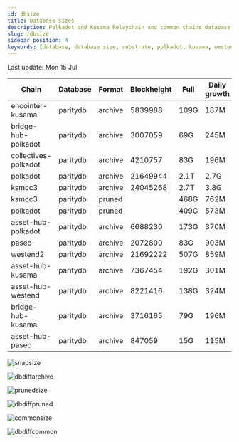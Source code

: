 ```yaml
---
id: dbsize
title: Database sizes
description: Polkadot and Kusama Relaychain and common chains database sizes
slug: /dbsize
sidebar_position: 4
keywords: [database, database size, substrate, polkadot, kusama, westend]
---
```



Last update: Mon 15 Jul

| Chain    | Database   | Format | Blockheight | Full         | Daily growth |
| ------------------------| ----------- | -------- | ------- | ---------- | ----- | 
| encointer-kusama | paritydb | archive | 5839988 | 109G | 187M |
| bridge-hub-polkadot | paritydb | archive | 3007059 | 69G | 245M |
| collectives-polkadot | paritydb | archive | 4210757 | 83G | 196M |
| polkadot | paritydb | archive | 21649944 | 2.1T | 2.7G |
| ksmcc3 | paritydb | archive | 24045268 | 2.7T | 3.8G |
| ksmcc3 | paritydb | pruned |  | 468G | 762M |
| polkadot | paritydb | pruned |  | 409G | 573M |
| asset-hub-polkadot | paritydb | archive | 6688230 | 173G | 370M |
| paseo | paritydb | archive | 2072800 | 83G | 903M |
| westend2 | paritydb | archive | 21692222 | 507G | 859M |
| asset-hub-kusama | paritydb | archive | 7367454 | 192G | 301M |
| asset-hub-westend | paritydb | archive | 8221416 | 138G | 324M |
| bridge-hub-kusama | paritydb | archive | 3716165 | 79G | 196M |
| asset-hub-paseo | paritydb | archive | 847059 | 15G | 115M |

![snapsize](/img/archivesize.png)

![dbdiffarchive](/img/dbdiffrelay.png)

![prunedsize](/img/prunedsize.png)

![dbdiffpruned](/img/dbdiffpruned.png)

![commonsize](/img/commonsize.png)

![dbdiffcommon](/img/dbdiffcommon.png)
